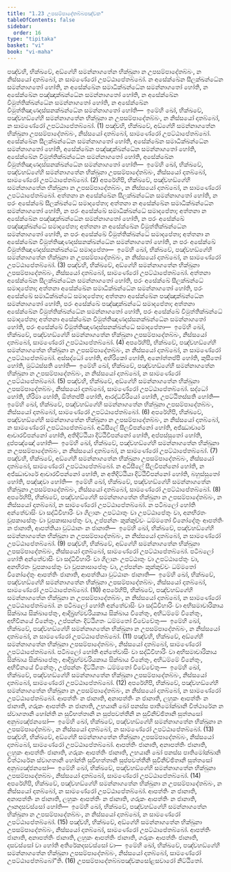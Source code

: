 ```yaml
---
title: "1.23 උපසම්පාදේතබ්බපඤ්චක"
tableOfContents: false
sidebar:
  order: 16
type: "tipitaka"
basket: "vi"
book: "vi-maha"
---
```



<DynamicBreadcrumb />

<Division number="84" book="vi-maha">

<Paragraph number="369" book="vi-maha">
පඤ්චහි, භික්ඛවේ, අඞ්ගේහි සමන්නාගතේන භික්ඛුනා න උපසම්පාදේතබ්බං, න නිස්සයෝ දාතබ්බෝ, න සාමණේරෝ උපට්ඨාපේතබ්බෝ. න අසේක්ඛේන සීලක්ඛන්ධේන සමන්නාගතෝ හෝති, න අසේක්ඛේන සමාධික්ඛන්ධේන සමන්නාගතෝ හෝති, න අසේක්ඛේන පඤ්ඤාක්ඛන්ධේන සමන්නාගතෝ හෝති, න අසේක්ඛේන විමුත්තික්ඛන්ධේන සමන්නාගතෝ හෝති, න අසේක්ඛේන විමුත්තිඤාණදස්සනක්ඛන්ධේන සමන්නාගතෝ හෝති—  ඉමේහි ඛෝ, භික්ඛවේ, පඤ්චහඞ්ගේහි සමන්නාගතේන භික්ඛුනා න උපසම්පාදේතබ්බං, න නිස්සයෝ දාතබ්බෝ, න සාමණේරෝ උපට්ඨාපේතබ්බෝ. (1)
</Paragraph>

<Paragraph number="370" book="vi-maha">
පඤ්චහි, භික්ඛවේ, අඞ්ගේහි සමන්නාගතේන භික්ඛුනා උපසම්පාදේතබ්බං, නිස්සයෝ දාතබ්බෝ, සාමණේරෝ උපට්ඨාපේතබ්බෝ. අසේක්ඛේන සීලක්ඛන්ධේන සමන්නාගතෝ හෝති, අසේක්ඛේන සමාධික්ඛන්ධේන සමන්නාගතෝ හෝති, අසේක්ඛේන පඤ්ඤාක්ඛන්ධේන සමන්නාගතෝ හෝති, අසේක්ඛේන විමුත්තික්ඛන්ධේන සමන්නාගතෝ හෝති, අසේක්ඛේන විමුත්තිඤාණදස්සනක්ඛන්ධේන සමන්නාගතෝ හෝති—  ඉමේහි ඛෝ, භික්ඛවේ, පඤ්චහඞ්ගේහි සමන්නාගතේන භික්ඛුනා උපසම්පාදේතබ්බං, නිස්සයෝ දාතබ්බෝ, සාමණේරෝ උපට්ඨාපේතබ්බෝ. (2)
</Paragraph>

<Paragraph number="371" book="vi-maha">
අපරේහිපි, භික්ඛවේ, පඤ්චහඞ්ගේහි සමන්නාගතේන භික්ඛුනා න උපසම්පාදේතබ්බං, න නිස්සයෝ දාතබ්බෝ, න සාමණේරෝ උපට්ඨාපේතබ්බෝ. අත්තනා න අසේක්ඛේන සීලක්ඛන්ධේන සමන්නාගතෝ හෝති, න පරං අසේක්ඛේ සීලක්ඛන්ධේ සමාදපේතා; අත්තනා න අසේක්ඛේන සමාධික්ඛන්ධේන සමන්නාගතෝ හෝති, න පරං අසේක්ඛේ සමාධික්ඛන්ධේ සමාදපේතා; අත්තනා න අසේක්ඛේන පඤ්ඤාක්ඛන්ධේන සමන්නාගතෝ හෝති, න පරං අසේක්ඛේ පඤ්ඤාක්ඛන්ධේ සමාදපේතා; අත්තනා න අසේක්ඛේන විමුත්තික්ඛන්ධේන සමන්නාගතෝ හෝති, න පරං අසේක්ඛේ විමුත්තික්ඛන්ධේ සමාදපේතා; අත්තනා න අසේක්ඛේන විමුත්තිඤාණදස්සනක්ඛන්ධේන සමන්නාගතෝ හෝති, න පරං අසේක්ඛේ විමුත්තිඤාණදස්සනක්ඛන්ධේ සමාදපේතා—  ඉමේහි ඛෝ, භික්ඛවේ, පඤ්චහඞ්ගේහි සමන්නාගතේන භික්ඛුනා න උපසම්පාදේතබ්බං, න නිස්සයෝ දාතබ්බෝ, න සාමණේරෝ උපට්ඨාපේතබ්බෝ. (3)
</Paragraph>

<Paragraph number="372" book="vi-maha">
පඤ්චහි, භික්ඛවේ, අඞ්ගේහි සමන්නාගතේන භික්ඛුනා උපසම්පාදේතබ්බං, නිස්සයෝ දාතබ්බෝ, සාමණේරෝ උපට්ඨාපේතබ්බෝ. අත්තනා අසේක්ඛේන සීලක්ඛන්ධේන සමන්නාගතෝ හෝති, පරං අසේක්ඛේ සීලක්ඛන්ධේ සමාදපේතා; අත්තනා අසේක්ඛේන සමාධික්ඛන්ධේන සමන්නාගතෝ හෝති, පරං අසේක්ඛේ සමාධික්ඛන්ධේ සමාදපේතා; අත්තනා අසේක්ඛේන පඤ්ඤාක්ඛන්ධේන සමන්නාගතෝ හෝති, පරං අසේක්ඛේ පඤ්ඤාක්ඛන්ධේ සමාදපේතා; අත්තනා අසේක්ඛේන විමුත්තික්ඛන්ධේන සමන්නාගතෝ හෝති, පරං අසේක්ඛේ විමුත්තික්ඛන්ධේ සමාදපේතා; අත්තනා අසේක්ඛේන විමුත්තිඤාණදස්සනක්ඛන්ධේන සමන්නාගතෝ හෝති, පරං අසේක්ඛේ විමුත්තිඤාණදස්සනක්ඛන්ධේ සමාදපේතා—  ඉමේහි ඛෝ, භික්ඛවේ, පඤ්චහඞ්ගේහි සමන්නාගතේන භික්ඛුනා උපසම්පාදේතබ්බං, නිස්සයෝ දාතබ්බෝ, සාමණේරෝ උපට්ඨාපේතබ්බෝ. (4)
</Paragraph>

<Paragraph number="373" book="vi-maha">
අපරේහිපි, භික්ඛවේ, පඤ්චහඞ්ගේහි සමන්නාගතේන භික්ඛුනා න උපසම්පාදේතබ්බං, න නිස්සයෝ දාතබ්බෝ, න සාමණේරෝ උපට්ඨාපේතබ්බෝ. අස්සද්ධෝ හෝති, අහිරිකෝ හෝති, අනෝත්තප්පී හෝති, කුසීතෝ හෝති, මුට්ඨස්සති හෝති—  ඉමේහි ඛෝ, භික්ඛවේ, පඤ්චහඞ්ගේහි සමන්නාගතේන භික්ඛුනා න උපසම්පාදේතබ්බං, න නිස්සයෝ දාතබ්බෝ, න සාමණේරෝ උපට්ඨාපේතබ්බෝ. (5)
</Paragraph>

<Paragraph number="374" book="vi-maha">
පඤ්චහි, භික්ඛවේ, අඞ්ගේහි සමන්නාගතේන භික්ඛුනා උපසම්පාදේතබ්බං, නිස්සයෝ දාතබ්බෝ, සාමණේරෝ උපට්ඨාපේතබ්බෝ. සද්ධෝ හෝති, හිරිමා හෝති, ඕත්තප්පී හෝති, ආරද්ධවීරියෝ හෝති, උපට්ඨිතස්සති හෝති—  ඉමේහි ඛෝ, භික්ඛවේ, පඤ්චහඞ්ගේහි සමන්නාගතේන භික්ඛුනා උපසම්පාදේතබ්බං, නිස්සයෝ දාතබ්බෝ, සාමණේරෝ උපට්ඨාපේතබ්බෝ. (6)
</Paragraph>

<Paragraph number="375" book="vi-maha">
අපරේහිපි, භික්ඛවේ, පඤ්චහඞ්ගේහි සමන්නාගතේන භික්ඛුනා න උපසම්පාදේතබ්බං, න නිස්සයෝ දාතබ්බෝ, න සාමණේරෝ උපට්ඨාපේතබ්බෝ. අධිසීලේ සීලවිපන්නෝ හෝති, අජ්ඣාචාරේ ආචාරවිපන්නෝ හෝති, අතිදිට්ඨියා දිට්ඨිවිපන්නෝ හෝති, අප්පස්සුතෝ හෝති, දුප්පඤ්ඤෝ හෝති—  ඉමේහි ඛෝ, භික්ඛවේ, පඤ්චහඞ්ගේහි සමන්නාගතේන භික්ඛුනා න උපසම්පාදේතබ්බං, න නිස්සයෝ දාතබ්බෝ, න සාමණේරෝ උපට්ඨාපේතබ්බෝ. (7)
</Paragraph>

<Paragraph number="376" book="vi-maha">
පඤ්චහි, භික්ඛවේ, අඞ්ගේහි සමන්නාගතේන භික්ඛුනා උපසම්පාදේතබ්බං, නිස්සයෝ දාතබ්බෝ, සාමණේරෝ උපට්ඨාපේතබ්බෝ. න අධිසීලේ සීලවිපන්නෝ හෝති, න අජ්ඣාචාරේ ආචාරවිපන්නෝ හෝති, න අතිදිට්ඨියා දිට්ඨිවිපන්නෝ හෝති, බහුස්සුතෝ හෝති, පඤ්ඤවා හෝති—  ඉමේහි ඛෝ, භික්ඛවේ, පඤ්චහඞ්ගේහි සමන්නාගතේන භික්ඛුනා උපසම්පාදේතබ්බං, නිස්සයෝ දාතබ්බෝ, සාමණේරෝ උපට්ඨාපේතබ්බෝ. (8)
</Paragraph>

<Paragraph number="377" book="vi-maha">
අපරේහිපි, භික්ඛවේ, පඤ්චහඞ්ගේහි සමන්නාගතේන භික්ඛුනා න උපසම්පාදේතබ්බං, න නිස්සයෝ දාතබ්බෝ, න සාමණේරෝ උපට්ඨාපේතබ්බෝ. න පටිබලෝ හෝති අන්තේවාසිං වා සද්ධිවිහාරිං වා ගිලානං උපට්ඨාතුං වා උපට්ඨාපේතුං වා, අනභිරතං වූපකාසේතුං වා වූපකාසාපේතුං වා, උප්පන්නං කුක්කුච්චං ධම්මතෝ විනෝදේතුං ආපත්තිං න ජානාති, ආපත්තියා වුට්ඨානං න ජානාති—  ඉමේහි ඛෝ, භික්ඛවේ, පඤ්චහඞ්ගේහි සමන්නාගතේන භික්ඛුනා න උපසම්පාදේතබ්බං, න නිස්සයෝ දාතබ්බෝ, න සාමණේරෝ උපට්ඨාපේතබ්බෝ. (9)
</Paragraph>

<Paragraph number="378" book="vi-maha">
පඤ්චහි, භික්ඛවේ, අඞ්ගේහි සමන්නාගතේන භික්ඛුනා උපසම්පාදේතබ්බං, නිස්සයෝ දාතබ්බෝ, සාමණේරෝ උපට්ඨාපේතබ්බෝ. පටිබලෝ හෝති අන්තේවාසිං වා සද්ධිවිහාරිං වා ගිලානං උපට්ඨාතුං වා උපට්ඨාපේතුං වා, අනභිරතං වූපකාසේතුං වා වූපකාසාපේතුං වා, උප්පන්නං කුක්කුච්චං ධම්මතෝ විනෝදේතුං ආපත්තිං ජානාති, ආපත්තියා වුට්ඨානං ජානාති—  ඉමේහි ඛෝ, භික්ඛවේ, පඤ්චහඞ්ගේහි සමන්නාගතේන භික්ඛුනා උපසම්පාදේතබ්බං, නිස්සයෝ දාතබ්බෝ, සාමණේරෝ උපට්ඨාපේතබ්බෝ. (10)
</Paragraph>

<Paragraph number="379" book="vi-maha">
අපරේහිපි, භික්ඛවේ, පඤ්චහඞ්ගේහි සමන්නාගතේන භික්ඛුනා න උපසම්පාදේතබ්බං, න නිස්සයෝ දාතබ්බෝ, න සාමණේරෝ උපට්ඨාපේතබ්බෝ. න පටිබලෝ හෝති අන්තේවාසිං වා සද්ධිවිහාරිං වා අභිසමාචාරිකාය සික්ඛාය සික්ඛාපේතුං, ආදිබ්‍රහ්මචරියකාය සික්ඛාය විනේතුං, අභිධම්මේ විනේතුං, අභිවිනයේ විනේතුං, උප්පන්නං දිට්ඨිගතං ධම්මතෝ විවේචේතුං—  ඉමේහි ඛෝ, භික්ඛවේ, පඤ්චහඞ්ගේහි සමන්නාගතේන භික්ඛුනා න උපසම්පාදේතබ්බං, න නිස්සයෝ දාතබ්බෝ, න සාමණේරෝ උපට්ඨාපේතබ්බෝ. (11)
</Paragraph>

<Paragraph number="380" book="vi-maha">
පඤ්චහි, භික්ඛවේ, අඞ්ගේහි සමන්නාගතේන භික්ඛුනා උපසම්පාදේතබ්බං, නිස්සයෝ දාතබ්බෝ, සාමණේරෝ උපට්ඨාපේතබ්බෝ. පටිබලෝ හෝති අන්තේවාසිං වා සද්ධිවිහාරිං වා අභිසමාචාරිකාය සික්ඛාය සික්ඛාපේතුං, ආදිබ්‍රහ්මචරියකාය සික්ඛාය විනේතුං, අභිධම්මේ විනේතුං, අභිවිනයේ විනේතුං, උප්පන්නං දිට්ඨිගතං ධම්මතෝ විවේචේතුං—  ඉමේහි ඛෝ, භික්ඛවේ, පඤ්චහඞ්ගේහි සමන්නාගතේන භික්ඛුනා උපසම්පාදේතබ්බං, නිස්සයෝ දාතබ්බෝ, සාමණේරෝ උපට්ඨාපේතබ්බෝ. (12)
</Paragraph>

<Paragraph number="381" book="vi-maha">
අපරේහිපි, භික්ඛවේ, පඤ්චහඞ්ගේහි සමන්නාගතේන භික්ඛුනා න උපසම්පාදේතබ්බං, න නිස්සයෝ දාතබ්බෝ, න සාමණේරෝ උපට්ඨාපේතබ්බෝ. ආපත්තිං න ජානාති, අනාපත්තිං න ජානාති, ලහුකං ආපත්තිං න ජානාති, ගරුකං ආපත්තිං න ජානාති, උභයානි ඛෝ පනස්ස පාතිමෝක්ඛානි විත්ථාරේන න ස්වාගතානි හෝන්ති න සුවිභත්තානි න සුප්පවත්තීනි න සුවිනිච්ඡිතානි සුත්තසෝ අනුබ්‍යඤ්ජනසෝ—  ඉමේහි ඛෝ, භික්ඛවේ, පඤ්චහඞ්ගේහි සමන්නාගතේන භික්ඛුනා න උපසම්පාදේතබ්බං, න නිස්සයෝ දාතබ්බෝ, න සාමණේරෝ උපට්ඨාපේතබ්බෝ. (13)
</Paragraph>

<Paragraph number="382" book="vi-maha">
පඤ්චහි, භික්ඛවේ, අඞ්ගේහි සමන්නාගතේන භික්ඛුනා උපසම්පාදේතබ්බං, නිස්සයෝ දාතබ්බෝ, සාමණේරෝ උපට්ඨාපේතබ්බෝ. ආපත්තිං ජානාති, අනාපත්තිං ජානාති, ලහුකං ආපත්තිං ජානාති, ගරුකං ආපත්තිං ජානාති, උභයානි ඛෝ පනස්ස පාතිමෝක්ඛානි විත්ථාරේන ස්වාගතානි හෝන්ති සුවිභත්තානි සුප්පවත්තීනි සුවිනිච්ඡිතානි සුත්තසෝ අනුබ්‍යඤ්ජනසෝ—  ඉමේහි ඛෝ, භික්ඛවේ, පඤ්චහඞ්ගේහි සමන්නාගතේන භික්ඛුනා උපසම්පාදේතබ්බං, නිස්සයෝ දාතබ්බෝ, සාමණේරෝ උපට්ඨාපේතබ්බෝ. (14)
</Paragraph>

<Paragraph number="383" book="vi-maha">
අපරේහිපි, භික්ඛවේ, පඤ්චහඞ්ගේහි සමන්නාගතේන භික්ඛුනා න උපසම්පාදේතබ්බං, න නිස්සයෝ දාතබ්බෝ, න සාමණේරෝ උපට්ඨාපේතබ්බෝ. ආපත්තිං න ජානාති, අනාපත්තිං න ජානාති, ලහුකං ආපත්තිං න ජානාති, ගරුකං ආපත්තිං න ජානාති, ඌනදසවස්සෝ හෝති—  ඉමේහි ඛෝ, භික්ඛවේ, පඤ්චහඞ්ගේහි සමන්නාගතේන භික්ඛුනා න උපසම්පාදේතබ්බං, න නිස්සයෝ දාතබ්බෝ, න සාමණේරෝ උපට්ඨාපේතබ්බෝ. (15)
</Paragraph>

<Paragraph number="384" book="vi-maha">
පඤ්චහි, භික්ඛවේ, අඞ්ගේහි සමන්නාගතේන භික්ඛුනා උපසම්පාදේතබ්බං, නිස්සයෝ දාතබ්බෝ, සාමණේරෝ උපට්ඨාපේතබ්බෝ. ආපත්තිං ජානාති, අනාපත්තිං ජානාති, ලහුකං ආපත්තිං ජානාති, ගරුකං ආපත්තිං ජානාති, දසවස්සෝ වා හෝති අතිරේකදසවස්සෝ වා—  ඉමේහි ඛෝ, භික්ඛවේ, පඤ්චහඞ්ගේහි සමන්නාගතේන භික්ඛුනා උපසම්පාදේතබ්බං, නිස්සයෝ දාතබ්බෝ, සාමණේරෝ උපට්ඨාපේතබ්බෝ”ති. (16)

</Paragraph>
</Division>

<Paragraph number="385" type="center" book="vi-maha">
උපසම්පාදේතබ්බපඤ්චකසෝළසවාරෝ නිට්ඨිතෝ.
</Paragraph>